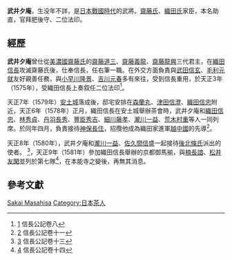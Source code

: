 {{japanese|japanese=武井 夕庵|kana=たけい ゆうあん|romaji=takei yuuan}}
'''武井夕庵'''，生没年不詳，是[[日本|日本]][[戰國_(日本)|戰國時代]]的武將。[[齋藤氏|齋藤氏]]、[[織田氏|織田氏]]家臣，本名助直，官拜肥後守、二位法印。
==經歷==
'''武井夕庵'''曾仕從[[美濃國|美濃國]][[齋藤氏|齋藤氏]]的[[齋藤道三|齋藤道三]]、[[齋藤義龍|齋藤義龍]]、[[齋藤龍興|齋藤龍興]]三代君主，在[[織田信長|織田信長]]攻滅齋藤氏後，仕奉信長，任右筆一職。在外交方面負責與[[武田信玄|武田信玄]]、[[毛利元就|毛利元就]]友好親善任務，與[[小早川隆景|小早川隆景]]、[[吉川元春|吉川元春]]多有來往，受到信長重用，於天正3年（1575年），受織田信長上奏叙任二位法印<ref>[http://home.att.ne.jp/sky/kakiti/shincho11.html] {{Wayback|url=http://home.att.ne.jp/sky/kakiti/shincho11.html |date=20100513220203 }} 信長公記卷八</ref>。

天正7年（1579年）[[安土城|安土城]]落成後，邸宅安排在[[森蘭丸|森蘭丸]]、[[津田信澄|津田信澄]]、[[織田信忠|織田信忠]]附近，天正6年（1578年）正月，織田信長在安土城舉辦茶會時，武井夕庵和[[織田信忠|織田信忠]]、[[林秀貞_(武士)|林秀貞]]、[[丹羽長秀|丹羽長秀]]、[[豐臣秀吉|豐臣秀吉]]、[[細川藤孝|細川藤孝]]、[[瀧川一益|瀧川一益]]、[[荒木村重|荒木村重]]等人一同列席。於同年四月，負責接待[[神保長住|神保長住]]，招攬他成為織田家進軍[[越中國|越中國]]的先導<ref>[http://home.att.ne.jp/sky/kakiti/shincho14.html] {{Wayback|url=http://home.att.ne.jp/sky/kakiti/shincho14.html |date=20201024022758 }} 信長公記卷十一</ref>。

天正8年（1580年），武井夕庵和[[瀧川一益|瀧川一益]]、[[佐久間信盛|佐久間信盛]]一起接待[[後北條氏|後北條氏]]派出的使者。
<ref>[http://home.att.ne.jp/sky/kakiti/shincho16.html] {{Wayback|url=http://home.att.ne.jp/sky/kakiti/shincho16.html |date=20200214140758 }} 信長公記卷十三</ref>，天正9年（1581年）參加織田信長舉辦的京都御馬揃，與[[楠長諳|楠長諳]]、[[松井友閑|松井友閑]]並列於第七隊<ref>[http://home.att.ne.jp/sky/kakiti/shincho17.html] {{Wayback|url=http://home.att.ne.jp/sky/kakiti/shincho17.html |date=20201117131838 }} 信長公記卷十四</ref>，在本能寺之變後，再無其消息。

== 參考文獻 ==
<div class="references-small">
<references />
</div>
[[Category:戰國武將|Sakai Masahisa]]
[[Category:日本茶人|Category:日本茶人]]